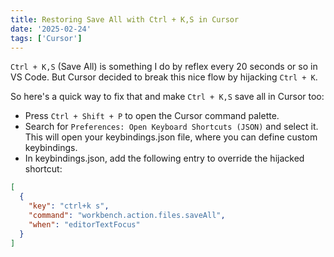 ```yaml
---
title: Restoring Save All with Ctrl + K,S in Cursor
date: '2025-02-24'
tags: ['Cursor']
---
```


`Ctrl + K,S` (Save All) is something I do by reflex every 20 seconds or so in VS Code. But Cursor decided to break this nice flow by hijacking `Ctrl + K`.

So here's a quick way to fix that and make `Ctrl + K,S` save all in Cursor too:

- Press `Ctrl + Shift + P` to open the Cursor command palette.
- Search for `Preferences: Open Keyboard Shortcuts (JSON)` and select it. This will open your keybindings.json file, where you can define custom keybindings.
- In keybindings.json, add the following entry to override the hijacked shortcut:

```json
[
  {
    "key": "ctrl+k s",
    "command": "workbench.action.files.saveAll",
    "when": "editorTextFocus"
  }
]
```
